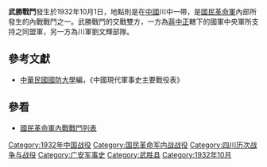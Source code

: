 {{Infobox Military Conflict|
campaign=|
image=|
caption=|
conflict=武勝戰鬥|
date=1932年10月1日|
place=[[中國|中國]]川中|
result=兩軍僵持且激烈|
combatant1=國民革命軍中央軍支持之同盟軍|
combatant2=川軍| 
commander1=[[羅澤洲|羅澤洲]]|
commander2=[[劉文輝|劉文輝]]|
strength1=|
strength2=|
casualties1=|
casualties2=|
}}
'''武勝戰鬥'''發生於1932年10月1日，地點則是在[[中國|中國]]川中一帶，是[[國民革命軍|國民革命軍]]內部所發生的內戰戰鬥之一。武勝戰鬥的交戰雙方，一方為[[蔣中正|蔣中正]]轄下的國軍中央軍所支持之同盟軍，另一方為川軍劉文輝部隊。
==參考文獻==
*[[中華民國|中華民國]][[國防大學_(臺灣)|國防大學]]編，《中國現代軍事史主要戰役表》
==參看==
*[[國民革命軍內戰戰鬥列表|國民革命軍內戰戰鬥列表]]

[[Category:1932年中国战役|Category:1932年中国战役]]
[[Category:国民革命军内战战役|Category:国民革命军内战战役]]
[[Category:四川历次战争与战役|Category:四川历次战争与战役]]
[[Category:广安军事史|Category:广安军事史]]
[[Category:武胜县|Category:武胜县]]
[[Category:1932年10月|Category:1932年10月]]
